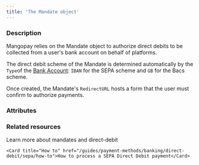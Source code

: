 ```yaml
---
title: 'The Mandate object'
---
```


  
### Description
Mangopay relies on the Mandate object to authorize direct debits to be collected from a user's bank account on behalf of platforms.  

The direct debit scheme of the Mandate is determined automatically by the `Type`of the <a href="/api-reference/bank-accounts/bank-account-object">Bank Account</a>: `IBAN` for the SEPA scheme and `GB` for the Bacs scheme.

Once created, the Mandate's `RedirectURL` hosts a form that the user must confirm to authorize payments.

### Attributes  

<Scheme />  

<BankAccountId1 />  

<BankReference />  

<Culture6 />  

<DocumentURL />  

<ReturnURL />  

<RedirectURL />  

<Id />  

<CreationDate />  

<Status9 />  

<UserId />  

<ExecutionType1 />  

<Tag1 />  

<ResultCode />  

<ResultMessage />

### Related resources

<CardGroup cols={2}>
    <Card title="Guide" href="/guides/payment-methods/banking/direct-debit">Learn more about mandates and direct-debit</Card>
    
    <Card title="How to" href="/guides/payment-methods/banking/direct-debit/sepa/how-to">How to process a SEPA Direct Debit payment</Card>
</CardGroup>